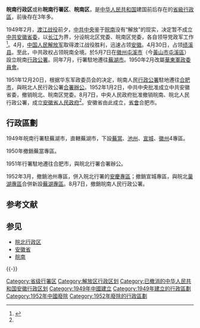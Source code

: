 {{Refimprove|time=2021-08-10}}
{{Infobox Former Subdivision
|native_name = 
|conventional_long_name = 皖南行署区
|common_name=皖南
|subdivision = [[行政区_(中华人民共和国)|行署区]]
|nation = {{PRC}}
|year_start = 1949年
|event_start = 
|date_start = 
|year_end = 1952年
|event_end = 
|date_end = 
|p1 = 安徽省 (中华民国)
|flag_p1 = Flag_of_the_Republic_of_China.svg
|s1 = 安徽省
|flag_s1 = Flag of the People's Republic of China.svg
|image_flag = 
|image_coat = 
|image_map = 
|image_map_caption = 
|capital = [[屯溪市|屯溪市]]
|common_languages       =
|stat_year1             = 
|stat_area1             = 
|stat_pop1              = 
}}
'''皖南行政区'''或称'''皖南行署区'''、'''皖南区'''，是[[中华人民共和国|中华人民共和国]]建国前后存在的[[行政区_(中华人民共和国)|省級行政區]]，前後存在3年多。

1949年2月，[[渡江战役|渡江战役]]前夕，[[中共中央|中共中央]]鉴于[[皖南|皖南]]没有“解放”的现实，决定暂不成立[[中国共产党安徽省委员会|中共安徽省委]]，以[[长江|长江]]为界，分设皖北区党委、皖南区党委，各自领导党政军工作<ref name="a1">{{Cite web |url=http://www.hefei.gov.cn/ssxw/ztzl/zt/fdbnlqhxzc/hyhfbnjd/106721673.html |title=从皖北、皖南区党委到中共安徽省委 |accessdate=2018-08-10 |author=程堂义、卫晓敏 |date=2021-07-28 |work= |publisher=合肥市人民政府网站，来源：合肥晚报 |language=Zh-hans }}</ref>。4月，[[中国人民解放军|中国人民解放军]]取得渡江战役胜利，迅速占领[[安徽省_(中華民國)|安徽]]。4月30日，占领[[绩溪县|绩溪县]]。至此，中共政权占领皖南全境。於5月7日在[[徽州|徽州]][[屯溪市|屯溪市]]（今[[黃山市|黃山市]][[屯溪區|屯溪區]]）設立皖南[[行政公署|行政公署]]。同年7月，行署駐地遷往[[蕪湖市|蕪湖市]]。1950年2月改屬[[華東軍政委員會|華東軍政委員會]]。

1951年12月20日，根据华东军政委员会的决定，皖南人民[[行政公署|行政公署]]駐地遷往[[合肥市|合肥市]]，與皖北人民行政公署[[合署辦公|合署辦公]]。1952年1月2日，中共中央批准成立中共安徽省委，撤销皖北、皖南区党委。8月7日，中央人民政府批准撤销皖南、皖北人民行政公署，成立[[安徽省人民政府|安徽省人民政府]]<ref name=a1/>。安徽省由此成立，[[省會|省會]]合肥市。

==行政區劃==

1949年皖南行署駐蕪湖市，直轄蕪湖市，下設[[蕪當專區|蕪當]]、[[池州專區|池州]]、[[宣城專區|宣城]]、[[徽州專區|徽州]]4專區。

1950年撤銷蕪當專區。

1951年行署駐地遷往合肥市，與皖北行署合署辦公。

1952年3月，撤銷池州專區，併入皖北行署的[[安慶專區|安慶專區]]；撤銷宣城專區，與皖北[[巢湖專區|巢湖專區]]合併新設[[蕪湖專區|蕪湖專區]]。8月7日，撤銷皖南人民行政公署。

== 参考文献 ==
{{Reflist}}

== 参见 ==
{{Portal box|中华人民共和国|安徽}}
* [[皖北行政区|皖北行政区]]
* [[安徽省|安徽省]]
* [[皖南|皖南]]

{{-}}
{{安徽区划}}
{{s-start}}
{{s-before|{{Flagicon|ROC}} [[安徽省_(中華民國)|安徽省]]}}
{{s-title|{{Flagicon|PRC}} [[中華人民共和國|中華人民共和國]][[中華人民共和國行政區劃|省級行政區]]|1949年－1952年}}
{{s-after|{{Flagicon|PRC}} [[安徽省|安徽省]]}}
{{s-end}}
{{中华人民共和国省级以上行政区变动}}
{{安徽省历史二级政区|nocat}}

{{DEFAULTSORT:Wan皖}}
[[Category:省级行署区|Category:省级行署区]]
[[Category:解放区行政区划|Category:解放区行政区划]]
[[Category:已撤消的中华人民共和国安徽行政区划|Category:已撤消的中华人民共和国安徽行政区划]]
[[Category:1949年中國建立|Category:1949年中國建立]]
[[Category:1949年建立的行政區劃|Category:1949年建立的行政區劃]]
[[Category:1952年中國廢除|Category:1952年中國廢除]]
[[Category:1952年廢除的行政區劃|Category:1952年廢除的行政區劃]]